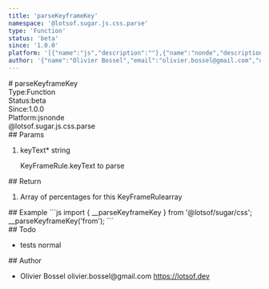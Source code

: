```yaml
---
title: 'parseKeyframeKey'
namespace: '@lotsof.sugar.js.css.parse'
type: 'Function'
status: 'beta'
since: '1.0.0'
platform: '[{"name":"js","description":""},{"name":"nonde","description":""}]'
author: '{"name":"Olivier Bossel","email":"olivier.bossel@gmail.com","url":"https://lotsof.dev"}'
---
```

<div class="docmap-mdx">
# parseKeyframeKey
<div class="_metas">
<div class="_type"><span class="_type-label">Type:</span><span class="_type-value">Function</span></div>
<div class="_status"><span class="_status-label">Status:</span><span class="_status-value -beta">beta</span></div>
<div class="_since"><span class="_since-label">Since:</span><span class="_since-value">1.0.0</span></div>
<div class="_platform"><span class="_platform-label">Platform:</span><span class="_platform-value -js">js</span><span class="_platform-value -nonde">nonde</span></div>
</div>
<div class="_namespace">@lotsof.sugar.js.css.parse</div>
<div class="_params">
## Params
<ol class="_list">
<li class="_item">
<span class="_name">keyText<span class="_required">*</span></span><span class="_default"></span> <span class="_type">string</span>
<p class="_description">KeyFrameRule&period;keyText to parse</p>
</li>
</ol>
</div>
<div class="_return">
## Return
<ol class="_list">
<li class="_item">
<span class="_description">Array of percentages for this KeyFrameRule</span><span class="_default"></span><span class="_type">array</span>
</li>
</ol>
</div>
<div class="_examples">
## Example
```js
import { __parseKeyframeKey } from '@lotsof/sugar/css';
__parseKeyframeKey('from');
```
</div>
<div class="_todo">
## Todo
<ul class="_list">
<li class="_item">
<span class="_description">tests</span>
<span class="_priority -normal">normal</span>
</li>
</ul>
</div>
<div class="_author">
## Author
<ul class="_list">
<li class="_item">
<span class="_name">Olivier Bossel</span>
<span class="_email">olivier.bossel@gmail.com</span>
<a href="https://lotsof.dev" target="_blank" class="_url">https://lotsof.dev</a>
</li>
</ul>
</div>
</div>